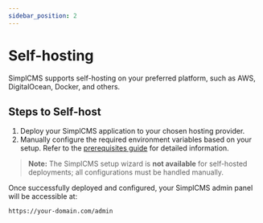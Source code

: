 ```yaml
---
sidebar_position: 2
---
```


# Self-hosting

SimplCMS supports self-hosting on your preferred platform, such as AWS, DigitalOcean, Docker, and others.

## Steps to Self-host

1. Deploy your SimplCMS application to your chosen hosting provider.
2. Manually configure the required environment variables based on your setup. Refer to the [prerequisites guide](./prerequisites) for detailed information.

> **Note:** The SimplCMS setup wizard is **not available** for self-hosted deployments; all configurations must be handled manually.

Once successfully deployed and configured, your SimplCMS admin panel will be accessible at:

```
https://your-domain.com/admin
```

